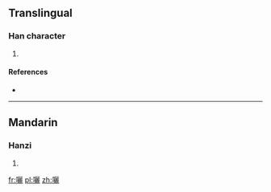 ==Translingual==

===Han character===
{{Han char|rn=30|rad=口|as=19|sn=22|four=|canj=口一一心 (RMMP), X口一一心 (XRMMP)}}

# {{defn|Han|sort=口19}}

====References====
* {{Han ref|kx=0215.090|dkj=04628|hdz=10707.140|uh=56C7|ud=22215}}

----

==Mandarin==

===Hanzi===
{{cmn-hanzi|pin=[[lì]] ([[li4]])|wg=li<sup>4</sup>}}

# {{defn|lang=cmn|sort=口19}}

[[fr:囇]]
[[pl:囇]]
[[zh:囇]]